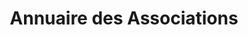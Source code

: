 ---
layout: ../../../layouts/AssoSort.astro
title: "Annuaire des Associations"
typeFilter: mediatique
affiliationFilter: sciences
---